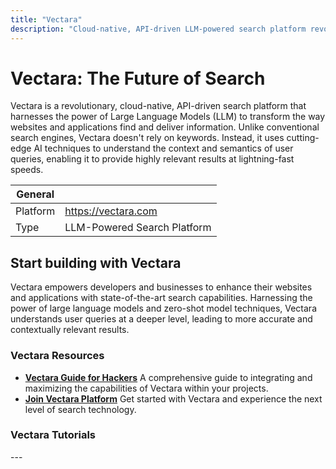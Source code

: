```yaml
---
title: "Vectara"
description: "Cloud-native, API-driven LLM-powered search platform revolutionizing information retrieval."
---
```


# Vectara: The Future of Search

Vectara is a revolutionary, cloud-native, API-driven search platform that harnesses the power of Large Language Models (LLM) to transform the way websites and applications find and deliver information. Unlike conventional search engines, Vectara doesn't rely on keywords. Instead, it uses cutting-edge AI techniques to understand the context and semantics of user queries, enabling it to provide highly relevant results at lightning-fast speeds.

| General  |  |
| --- | --- |
| Platform | https://vectara.com |
| Type | LLM-Powered Search Platform |


## Start building with Vectara

Vectara empowers developers and businesses to enhance their websites and applications with state-of-the-art search capabilities. Harnessing the power of large language models and zero-shot model techniques, Vectara understands user queries at a deeper level, leading to more accurate and contextually relevant results.

### Vectara Resources

* **[Vectara Guide for Hackers](https://docs.google.com/document/d/1vY4juIBJhjrVrd3kNkliY-hMfwaJXdbiBdbbTBzNYJc/edit#heading=h.ps4kgaq7zztj)**
A comprehensive guide to integrating and maximizing the capabilities of Vectara within your projects.
* **[Join Vectara Platform](https://console.vectara.com/console/overview?utm_source=hackathon&utm_medium=lablabAI&utm_term=sign-up&utm_content=registration-page&utm_campaign=hackathon-lablabAI-sign-up-registration-page)**
Get started with Vectara and experience the next level of search technology.

### Vectara Tutorials
<TechTutorials/>
---
